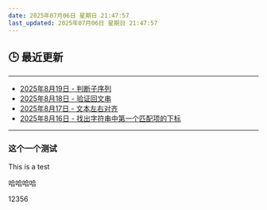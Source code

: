 ```yaml
---
date: 2025年07月06日 星期日 21:47:57
last_updated: 2025年07月06日 星期日 21:47:57
---
```


## 🕒 最近更新

---
- [2025年8月19日 - 判断子序列](/blog/LeetCode392)
- [2025年8月18日 - 验证回文串](/blog/LeetCode125)
- [2025年8月17日 - 文本左右对齐](/blog/LeetCode68)
- [2025年8月16日 - 找出字符串中第一个匹配项的下标](/blog/LeetCode28)
---

<!-- 其他内容 -->


### 这个一个测试
This is a test

哈哈哈哈


12356

